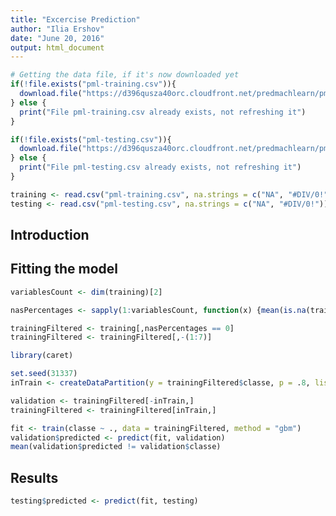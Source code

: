 ```yaml
---
title: "Excercise Prediction"
author: "Ilia Ershov"
date: "June 20, 2016"
output: html_document
---
```


```r
# Getting the data file, if it's now downloaded yet
if(!file.exists("pml-training.csv")){
  download.file("https://d396qusza40orc.cloudfront.net/predmachlearn/pml-training.csv", destfile="pml-training.csv")
} else {
  print("File pml-training.csv already exists, not refreshing it")
}

if(!file.exists("pml-testing.csv")){
  download.file("https://d396qusza40orc.cloudfront.net/predmachlearn/pml-testing.csv", destfile="pml-testing.csv")
} else {
  print("File pml-testing.csv already exists, not refreshing it")
}

training <- read.csv("pml-training.csv", na.strings = c("NA", "#DIV/0!"))
testing <- read.csv("pml-testing.csv", na.strings = c("NA", "#DIV/0!"))

```

## Introduction

## Fitting the model

```r
variablesCount <- dim(training)[2]

nasPercentages <- sapply(1:variablesCount, function(x) {mean(is.na(training[,x]))})

trainingFiltered <- training[,nasPercentages == 0]
trainingFiltered <- trainingFiltered[,-(1:7)]

library(caret)

set.seed(31337)
inTrain <- createDataPartition(y = trainingFiltered$classe, p = .8, list = FALSE)

validation <- trainingFiltered[-inTrain,]
trainingFiltered <- trainingFiltered[inTrain,]
```

```r
fit <- train(classe ~ ., data = trainingFiltered, method = "gbm")
validation$predicted <- predict(fit, validation)
mean(validation$predicted != validation$classe)
```

## Results

```r
testing$predicted <- predict(fit, testing)
```